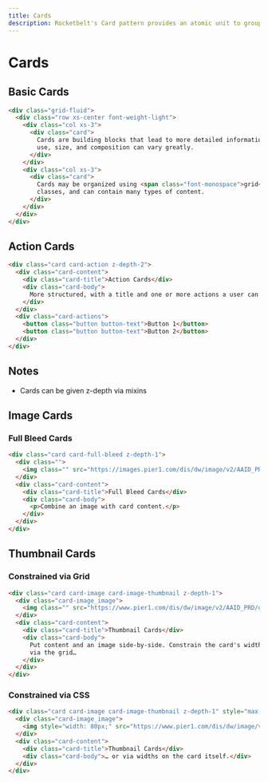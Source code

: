 ```yaml
---
title: Cards
description: Rocketbelt's Card pattern provides an atomic unit to group content on the page.
---
```

# Cards

## Basic Cards

```html
<div class="grid-fluid">
  <div class="row xs-center font-weight-light">
    <div class="col xs-3">
      <div class="card">
        Cards are building blocks that lead to more detailed information. Their
        use, size, and composition can vary greatly.
      </div>
    </div>
    <div class="col xs-3">
      <div class="card">
        Cards may be organized using <span class="font-monospace">grid</span>
        classes, and can contain many types of content.
      </div>
    </div>
  </div>
</div>
```

## Action Cards

```html
<div class="card card-action z-depth-2">
  <div class="card-content">
    <div class="card-title">Action Cards</div>
    <div class="card-body">
      More structured, with a title and one or more actions a user can take.
    </div>
  </div>
  <div class="card-actions">
    <button class="button button-text">Button 1</button>
    <button class="button button-text">Button 2</button>
  </div>
</div>
```

## Notes
- Cards can be given z-depth via mixins

## Image Cards

### Full Bleed Cards
```html
<div class="card card-full-bleed z-depth-1">
  <div class="">
    <img class="" src="https://images.pier1.com/dis/dw/image/v2/AAID_PRD/on/demandware.static/-/Sites-pier1_master/default/images/PS73156/PS73156_1.jpg?sw=400&amp;sh=400" />
  </div>
  <div class="card-content">
    <div class="card-title">Full Bleed Cards</div>
    <div class="card-body">
      <p>Combine an image with card content.</p>
    </div>
  </div>
</div>
```

## Thumbnail Cards

### Constrained via Grid
```html
<div class="card card-image card-image-thumbnail z-depth-1">
  <div class="card-image_image">
    <img class="" src="https://www.pier1.com/dis/dw/image/v2/AAID_PRD/on/demandware.static/-/Sites-pier1_master/default/dwb96c5cfa/images/4036802/4036802_1.jpg?sw=225&sh=225" />
  </div>
  <div class="card-content">
    <div class="card-title">Thumbnail Cards</div>
    <div class="card-body">
      Put content and an image side-by-side. Constrain the card's width
      via the grid…
    </div>
  </div>
</div>
```

### Constrained via CSS
```html
<div class="card card-image card-image-thumbnail z-depth-1" style="max-width: 33%;">
  <div class="card-image_image">
    <img style="width: 80px;" src="https://www.pier1.com/dis/dw/image/v2/AAID_PRD/on/demandware.static/-/Sites-pier1_master/default/dwb96c5cfa/images/4036802/4036802_1.jpg?sw=225&sh=225" />
  </div>
  <div class="card-content">
    <div class="card-title">Thumbnail Cards</div>
    <div class="card-body">… or via widths on the card itself.</div>
  </div>
</div>
```
